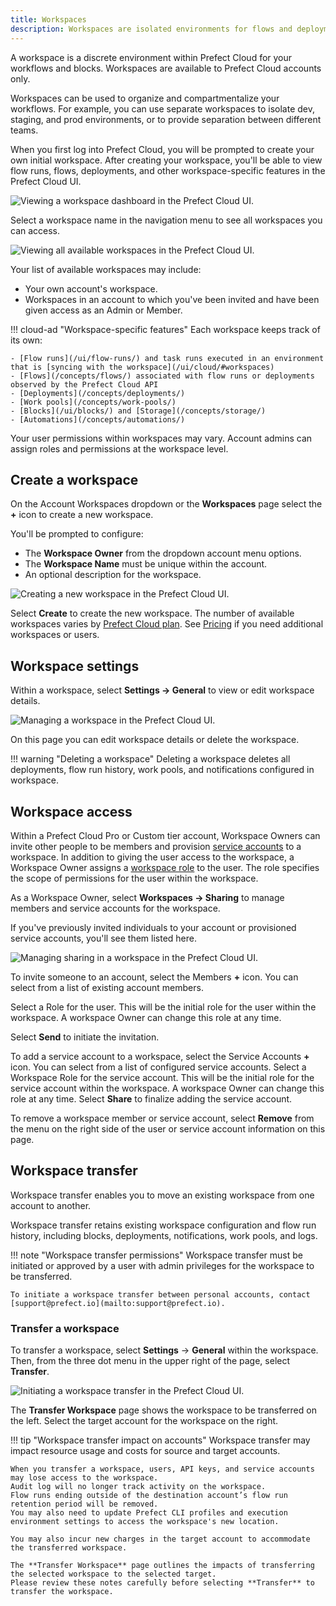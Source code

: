 ```yaml
---
title: Workspaces
description: Workspaces are isolated environments for flows and deployments within Prefect Cloud.
---
```


A workspace is a discrete environment within Prefect Cloud for your workflows and blocks.
Workspaces are available to Prefect Cloud accounts only.

Workspaces can be used to organize and compartmentalize your workflows.
For example, you can use separate workspaces to isolate dev, staging, and prod environments, or to provide separation between different teams.

When you first log into Prefect Cloud, you will be prompted to create your own initial workspace.
After creating your workspace, you'll be able to view flow runs, flows, deployments, and other workspace-specific features in the Prefect Cloud UI.

![Viewing a workspace dashboard in the Prefect Cloud UI.](/3.0rc/img/ui/cloud-new-workspace.png)

Select a workspace name in the navigation menu to see all workspaces you can access.

![Viewing all available workspaces in the Prefect Cloud UI.](/3.0rc/img/ui/all-workspaces.png)

Your list of available workspaces may include:

- Your own account's workspace.
- Workspaces in an account to which you've been invited and have been given access as an Admin or Member.

!!! cloud-ad "Workspace-specific features"
    Each workspace keeps track of its own:

    - [Flow runs](/ui/flow-runs/) and task runs executed in an environment that is [syncing with the workspace](/ui/cloud/#workspaces)
    - [Flows](/concepts/flows/) associated with flow runs or deployments observed by the Prefect Cloud API
    - [Deployments](/concepts/deployments/)
    - [Work pools](/concepts/work-pools/)
    - [Blocks](/ui/blocks/) and [Storage](/concepts/storage/)
    - [Automations](/concepts/automations/)

Your user permissions within workspaces may vary.
Account admins can assign roles and permissions at the workspace level.

## Create a workspace

On the Account Workspaces dropdown or the **Workspaces** page select the **+** icon to create a new workspace.

You'll be prompted to configure:

- The **Workspace Owner** from the dropdown account menu options.
- The **Workspace Name** must be unique within the account.
- An optional description for the workspace.

![Creating a new workspace in the Prefect Cloud UI.](/3.0rc/img/ui/create-workspace.png)

Select **Create** to create the new workspace.
The number of available workspaces varies by [Prefect Cloud plan](https://www.prefect.io/pricing/).
See [Pricing](https://www.prefect.io/pricing/) if you need additional workspaces or users.

## Workspace settings

Within a workspace, select **Settings -> General** to view or edit workspace details.  

![Managing a workspace in the Prefect Cloud UI.](/3.0rc/img/ui/workspace-settings.png)

On this page you can edit workspace details or delete the workspace.

!!! warning "Deleting a workspace"
    Deleting a workspace deletes all deployments, flow run history, work pools, and notifications configured in workspace.

## Workspace access <span class="badge pro"></span> <span class="badge custom"></span>

Within a Prefect Cloud Pro or Custom tier account, Workspace Owners can invite other people to be members and provision [service accounts](/ui/service-accounts/) to a workspace.
In addition to giving the user access to the workspace, a Workspace Owner assigns a [workspace role](/ui/roles/) to the user.
The role specifies the scope of permissions for the user within the workspace.

As a Workspace Owner, select **Workspaces -> Sharing** to manage members and service accounts for the workspace.

If you've previously invited individuals to your account or provisioned service accounts, you'll see them listed here.

![Managing sharing in a workspace in the Prefect Cloud UI.](/3.0rc/img/ui/workspace-sharing.png)

To invite someone to an account, select the Members **+** icon. You can select from a list of existing account members.

Select a Role for the user.
This will be the initial role for the user within the workspace. A workspace Owner can change this role at any time.

Select **Send** to initiate the invitation.

To add a service account to a workspace, select the Service Accounts **+** icon.
You can select from a list of configured service accounts.
Select a Workspace Role for the service account. This will be the initial role for the service account within the workspace.
A workspace Owner can change this role at any time. Select **Share** to finalize adding the service account.

To remove a workspace member or service account, select **Remove** from the menu on the right side of the user or service account information on this page.

## Workspace transfer

Workspace transfer enables you to move an existing workspace from one account to another.

Workspace transfer retains existing workspace configuration and flow run history, including blocks, deployments, notifications, work pools, and logs.

!!! note "Workspace transfer permissions"
    Workspace transfer must be initiated or approved by a user with admin privileges for the workspace to be transferred.

    To initiate a workspace transfer between personal accounts, contact [support@prefect.io](mailto:support@prefect.io).

### Transfer a workspace

To transfer a workspace, select **Settings**  -> **General** within the workspace.
Then, from the three dot menu in the upper right of the page, select **Transfer**.

![Initiating a workspace transfer in the Prefect Cloud UI.](/3.0rc/img/ui/workspace-transfer.png)

The **Transfer Workspace** page shows the workspace to be transferred on the left.
Select the target account for the workspace on the right.

!!! tip "Workspace transfer impact on accounts"
    Workspace transfer may impact resource usage and costs for source and target accounts.

    When you transfer a workspace, users, API keys, and service accounts may lose access to the workspace. 
    Audit log will no longer track activity on the workspace. 
    Flow runs ending outside of the destination account’s flow run retention period will be removed. 
    You may also need to update Prefect CLI profiles and execution environment settings to access the workspace's new location.

    You may also incur new charges in the target account to accommodate the transferred workspace.

    The **Transfer Workspace** page outlines the impacts of transferring the selected workspace to the selected target. 
    Please review these notes carefully before selecting **Transfer** to transfer the workspace.
